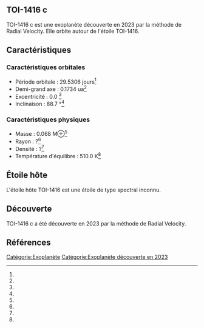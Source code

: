 == TOI-1416 c ==

{{Infobox Exoplanète
| nom = TOI-1416 c
| image = 
| légende = 
| étoile = TOI-1416
| constellation = 
| ascension_droite = 
| déclinaison = 
| distance = ?
| type_spectral = ?
| masse = 0.068 M⊕<ref></ref>
| rayon = ?<ref></ref>
| densité = ?<ref></ref>
| gravité = ?<ref></ref>
| température = 510.0 K<ref></ref>
| période = 29.5306 j<ref></ref>
| demi_grand_axe = 0.1734 ua<ref></ref>
| excentricité = 0.0 <ref></ref>
| inclinaison = 88.7 °<ref></ref>
| méthode_découverte = Radial Velocity
| date_découverte = 2023
| statut = Confirmée
}}

TOI-1416 c est une exoplanète découverte en 2023 par la méthode de Radial Velocity. Elle orbite autour de l'étoile TOI-1416.

== Caractéristiques ==

=== Caractéristiques orbitales ===
* Période orbitale : 29.5306 jours<ref></ref>
* Demi-grand axe : 0.1734 ua<ref></ref>
* Excentricité : 0.0 <ref></ref>
* Inclinaison : 88.7 °<ref></ref>

=== Caractéristiques physiques ===
* Masse : 0.068 M⊕<ref></ref>
* Rayon : ?<ref></ref>
* Densité : ?<ref></ref>
* Température d'équilibre : 510.0 K<ref></ref>

== Étoile hôte ==

{{Infobox Étoile
| nom = TOI-1416
| image = 
| légende = 
| constellation = 
| ascension_droite = 
| déclinaison = 
| distance = ?
| type_spectral = ?
| magnitude_absolue = 
| magnitude_apparente = 
| masse = ?<ref></ref>
| rayon = ?<ref></ref>
| température = ?<ref></ref>
| métallicité = ?<ref></ref>
| âge = ?<ref></ref>
}}

L'étoile hôte TOI-1416 est une étoile de type spectral inconnu.

== Découverte ==

TOI-1416 c a été découverte en 2023 par la méthode de Radial Velocity.

== Références ==
<references />

[[Catégorie:Exoplanète]]
[[Catégorie:Exoplanète découverte en 2023]]
